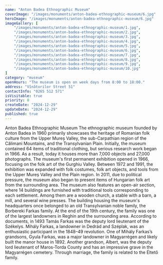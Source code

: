 ```yaml
---
name: "Anton Badea Ethnographic Museum"
coverImage: "/images/monuments/anton-badea-ethnographic-museum/6.jpg"
heroImage: "/images/monuments/anton-badea-ethnographic-museum/6.jpg"
imageGallery: [
    "/images/monuments/anton-badea-ethnographic-museum/1.jpg",
    "/images/monuments/anton-badea-ethnographic-museum/2.jpg",
    "/images/monuments/anton-badea-ethnographic-museum/3.jpg",
    "/images/monuments/anton-badea-ethnographic-museum/4.jpg",
    "/images/monuments/anton-badea-ethnographic-museum/5.jpg",
    "/images/monuments/anton-badea-ethnographic-museum/6.jpg",
    "/images/monuments/anton-badea-ethnographic-museum/7.jpg",
    "/images/monuments/anton-badea-ethnographic-museum/8.jpg",
    "/images/monuments/anton-badea-ethnographic-museum/9.jpg",
    "/images/monuments/anton-badea-ethnographic-museum/10.jpg"
]
category: "museum"
openHours: "The museum is open on week days from 8:00 to 18:00."
address: "Vînătorilor Street 51"
contactInfo: "0265 512 571"
isVisitable: true
priority: 0
createDate: "2024-12-29"
updateDate: "2024-12-29"
published: true
---
```


<ContentTitle>
    Anton Badea Ethnographic Museum
</ContentTitle>
<ContentTextBlock>
The ethnographic museum founded by Anton Badea in 1960 primarily showcases the heritage of Romanian folk culture from the Upper Mureș Valley, the sub-Carpathian region of the Călimani Mountains, and the Transylvanian Plain. Initially, the museum contained 64 items of traditional clothing, but serious research work began in 1966. As a result, today it houses more than 7,000 objects and 27,000 photographs. The museum's first permanent exhibition opened in 1966, focusing on the folk art of the Gurghiu Valley. Between 1972 and 1991, the exhibition was expanded with folk costumes, folk art objects, and tools from the Upper Mureș Valley and the Plain region. In 2011, due to political pressure, the museum also began to present items of Hungarian folk art from the surrounding area. The museum also features an open-air section, where 14 buildings are furnished with traditional tools corresponding to each settlement. Among them are a wooden church, a stable with a barn, a mill, and several wine presses.
</ContentTextBlock>
<ContentTextBlock>
The building housing the museum's headquarters once belonged to an old Transylvanian noble family, the Borbereki Farkas family. At the end of the 19th century, the family was one of the largest landowners in Reghin and the surrounding area. According to documents, in 1493 Tamás Farkas was the deputy lord lieutenant of the Székelys. Mihály Farkas, a landowner in Dedrád and Széplak, was an enthusiastic participant in the 1848–49 revolution. One of Mihály Farkas’s grandsons, Gyula Farkas, was a major landowner in Magyarrégen and likely built the manor house in 1892. Another grandson, Albert, was the deputy lord lieutenant of Maros-Torda County and has an impressive grave in the Magyarrégen cemetery. Through marriage, the family is related to the Éltető family.
</ContentTextBlock>
<ContentAdditionalInfo>
    <InfoIconOpenHours
        title="Opening Hours"
        openHours="The museum is open on weekdays from 8 AM to 6 PM."
    />
    <InfoIconAddress
        title="Address"
        address="Strada Vînătorilor 51, Reghin 545300"
        mapLink="https://www.google.com/maps/place//data=!4m2!3m1!1s0x474a37cbba706f63:0x4c167abb2de1ddb5?sa=X&ved"
    />
    <InfoIconPhone
        title="Phone Number"
        phoneNumber="0265 512 571"
    />
</ContentAdditionalInfo>